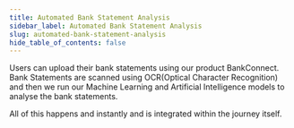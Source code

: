 ```yaml
---
title: Automated Bank Statement Analysis
sidebar_label: Automated Bank Statement Analysis
slug: automated-bank-statement-analysis
hide_table_of_contents: false
---
```



Users can upload their bank statements using our product BankConnect. Bank Statements are scanned using OCR(Optical Character Recognition) and then we run our Machine Learning and Artificial Intelligence models to analyse the bank statements.

All of this happens and instantly and is integrated within the journey itself.